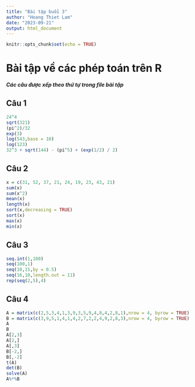 ```yaml
---
title: "Bài tập buổi 3"
author: "Hoang Thiet Lam"
date: "2023-09-21"
output: html_document
---
```


```r
knitr::opts_chunk$set(echo = TRUE)
```

# Bài tập về các phép toán trên R
***Các câu được xếp theo thứ tự trong file bài tập***

## Câu 1

```r
24^4
sqrt(321)
(pi^2)/32
exp(3)
log(543,base = 10)
log(123)
32^3 + sqrt(144) - (pi^5) + (exp(1/2) / 2)
```

## Câu 2
```r
x = c(31, 52, 37, 21, 24, 19, 23, 43, 21)
sum(x)
sum(x^2)
mean(x)
length(x)
sort(x,decreasing = TRUE)
sort(x)
max(x)
min(x)
```

## Câu 3
```r
seq.int(1,100)
seq(100,1)
seq(10,15,by = 0.5)
seq(16,10,length.out = 11)
rep(seq(2,5),4)
```
## Câu 4
```r
A = matrix(c(2,5,3,4,1,3,9,3,5,9,4,8,4,2,8,1),nrow = 4, byrow = TRUE)
B = matrix(c(3,9,5,1,4,1,4,2,7,2,2,4,9,2,8,3),nrow = 4, byrow = TRUE)
A
B
A[2,3]
A[2,]
A[,3]
B[-2,]
B[,-2]
t(A)
det(B)
solve(A)
A%*%B
```